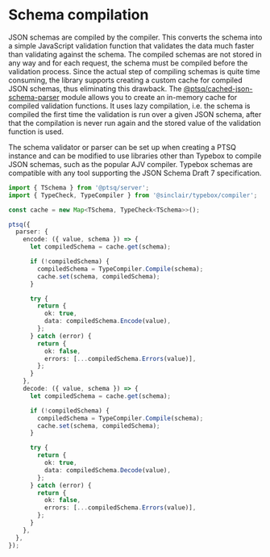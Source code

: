 # Schema compilation

JSON schemas are compiled by the compiler.
This converts the schema into a simple JavaScript validation function that validates the data much faster than validating against the schema.
The compiled schemas are not stored in any way and for each request, the schema must be compiled before the validation process.
Since the actual step of compiling schemas is quite time consuming, the library supports creating a custom cache for compiled JSON schemas, thus eliminating this drawback.
The [@ptsq/cached-json-schema-parser](https://www.npmjs.com/package/@ptsq/cached-json-schema-parser) module allows you to create an in-memory cache for compiled validation functions.
It uses lazy compilation, i.e. the schema is compiled the first time the validation is run over a given JSON schema, after that the compilation is never run again and the stored value of the validation function is used.

The schema validator or parser can be set up when creating a PTSQ instance and can be modified to use libraries other than Typebox to compile JSON schemas, such as the popular AJV compiler.
Typebox schemas are compatible with any tool supporting the JSON Schema Draft 7 specification.

```ts copy filename="Custom parser with cache using Typebox"
import { TSchema } from '@ptsq/server';
import { TypeCheck, TypeCompiler } from '@sinclair/typebox/compiler';

const cache = new Map<TSchema, TypeCheck<TSchema>>();

ptsq({
  parser: {
    encode: ({ value, schema }) => {
      let compiledSchema = cache.get(schema);

      if (!compiledSchema) {
        compiledSchema = TypeCompiler.Compile(schema);
        cache.set(schema, compiledSchema);
      }

      try {
        return {
          ok: true,
          data: compiledSchema.Encode(value),
        };
      } catch (error) {
        return {
          ok: false,
          errors: [...compiledSchema.Errors(value)],
        };
      }
    },
    decode: ({ value, schema }) => {
      let compiledSchema = cache.get(schema);

      if (!compiledSchema) {
        compiledSchema = TypeCompiler.Compile(schema);
        cache.set(schema, compiledSchema);
      }

      try {
        return {
          ok: true,
          data: compiledSchema.Decode(value),
        };
      } catch (error) {
        return {
          ok: false,
          errors: [...compiledSchema.Errors(value)],
        };
      }
    },
  },
});
```
